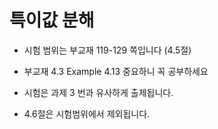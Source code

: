 # 특이값 분해 {#sdv-01}

::: callout-note

- 시험 범위는 부교재 119-129 쪽입니다 (4.5절)

- 부교재 4.3  Example 4.13 중요하니 꼭 공부하세요

- 시험은 과제 3 번과 유사하게 출제됩니다.

- 4.6절은 시험범위에서 제외됩니다.

:::


